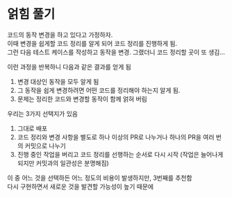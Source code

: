 # 얽힘 풀기

코드의 동작 변경을 하고 있다고 가정하자.  
이때 변경을 쉽게할 코드 정리를 알게 되어 코드 정리를 진행하게 됨.  
그런 다음 테스트 케이스를 작성하고 동작을 변경. 그랬더니 코드 정리할 곳이 또 생김...

이런 과정을 반복하니 다음과 같은 결과를 얻게 됨

1. 변경 대상인 동작을 모두 알게 됨
2. 그 동작을 쉽게 변경하려면 어떤 코드를 정리해야 하는지 알게 됨.
3. 문제는 정리한 코드와 변경할 동작이 함께 얽혀 버림

우리는 3가지 선택지가 있음

1. 그대로 배포
2. 코드 정리와 변경 사항을 별도로 하나 이상의 PR로 나누거나 하나의 PR을 여러 번의 커밋으로 나누기
3. 진행 중인 작업을 버리고 코드 정리를 선행하는 순서로 다시 시작
   (작업은 늘어나게 되지만 커밋과의 일관성은 분명해짐)

이 중 어느 것을 선택하든 어느 정도의 비용이 발생하지만, 3번째를 추천함  
다시 구현하면서 새로운 것을 발견할 가능성이 높기 때문에
